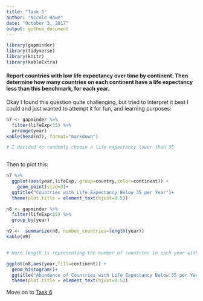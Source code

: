 ```yaml
---
title: "Task 5"
author: "Nicole Hawe"
date: "October 3, 2017"
output: github_document
---
```


```r
library(gapminder)
library(tidyverse)
library(knitr)
library(kableExtra)
```

#### Report countries with low life expectancy over time by continent. Then determine how many countries on each continent have a life expectancy less than this benchmark, for each year.


Okay I found this question quite challenging, but tried to interpret it best I could and just wanted to attempt it for fun, and learning purposes:

```r
n7 <- gapminder %>%
  filter(lifeExp<35) %>%
  arrange(year) 
kable(head(n7), format="markdown")

# I decided to randomly choose a life expectancy lower than 35
  
```
Then to plot this:

```r
n7 %>% 
  ggplot(aes(year,lifeExp, group=country,color=continent)) + 
    geom_point(size=3)+
  ggtitle("Countries with Life Expectancy Below 35 per Year")+
  theme(plot.title = element_text(hjust=0.5))
```
```r
n8 <- gapminder %>%
  filter(lifeExp<35) %>%
  group_by(year) 

n9 <-  summarize(n8, number_countries=length(year))
kable(n9)


# Here length is representing the number of countries in each year with life expectancy lower than 35 years old
```

```r
ggplot(n8,aes(year,fill=continent)) +
  geom_histogram()+
  ggtitle("Abundance of Countries with Life Expectancy Below 35 per Year")+
  theme(plot.title = element_text(hjust=0.5))
```

Move on to [Task 6](https://github.com/nicolehawe/STAT545-HW-Hawe-Nicole/blob/master/HW03/Task_6.md)
